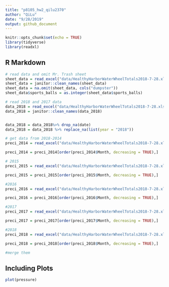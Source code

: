 ```yaml
---
title: "p8105_hw2_qilu2370"
author: "QiLu"
date: "9/28/2019"
output: github_document
---
```


```r
knitr::opts_chunk$set(echo = TRUE)
library(tidyverse)
library(readxl)
```

## R Markdown


```r
# read data and omit Mr. Trash sheet
sheet_data = read_excel("data/HealthyHarborWaterWheelTotals2018-7-28.xlsx", sheet = "Mr. Trash Wheel", range = "A2:N336")
sheet_data = janitor::clean_names(sheet_data)
sheet_data = na.omit(sheet_data, cols("dumpster"))
sheet_data$sports_balls = as.integer(sheet_data$sports_balls)
```


```r
# read 2018 and 2017 data
data_2018 = read_excel("data/HealthyHarborWaterWheelTotals2018-7-28.xlsx", sheet = "Professor Trash Wheel", range = "A2:N54")
data_2018 = janitor::clean_names(data_2018)


data_2018 = data_2018%>% drop_na(date)
data_2018 = data_2018 %>% replace_na(list(year = "2018"))

```


```r
# get data from 2018-2014
preci_2014 = read_excel("data/HealthyHarborWaterWheelTotals2018-7-28.xlsx", sheet = "2014 Precipitation", range = "A2:B14")

preci_2014 = preci_2014[order(preci_2014$Month, decreasing = TRUE),]

# 2015
preci_2015 = read_excel("data/HealthyHarborWaterWheelTotals2018-7-28.xlsx", sheet = "2015 Precipitation", range = "A2:B14")

preci_2015 = preci_2015[order(preci_2015$Month, decreasing = TRUE),]

#2016
preci_2016 = read_excel("data/HealthyHarborWaterWheelTotals2018-7-28.xlsx", sheet = "2016 Precipitation", range = "A2:B14")

preci_2016 = preci_2016[order(preci_2016$Month, decreasing = TRUE),]

#2017
preci_2017 = read_excel("data/HealthyHarborWaterWheelTotals2018-7-28.xlsx", sheet = "2017 Precipitation", range = "A2:B14")

preci_2017 = preci_2017[order(preci_2017$Month, decreasing = TRUE),]

#2018
preci_2018 = read_excel("data/HealthyHarborWaterWheelTotals2018-7-28.xlsx", sheet = "2018 Precipitation", range = "A2:B14")

preci_2018 = preci_2018[order(preci_2018$Month, decreasing = TRUE),]

#merge them


```

## Including Plots



```r
plot(pressure)
```


